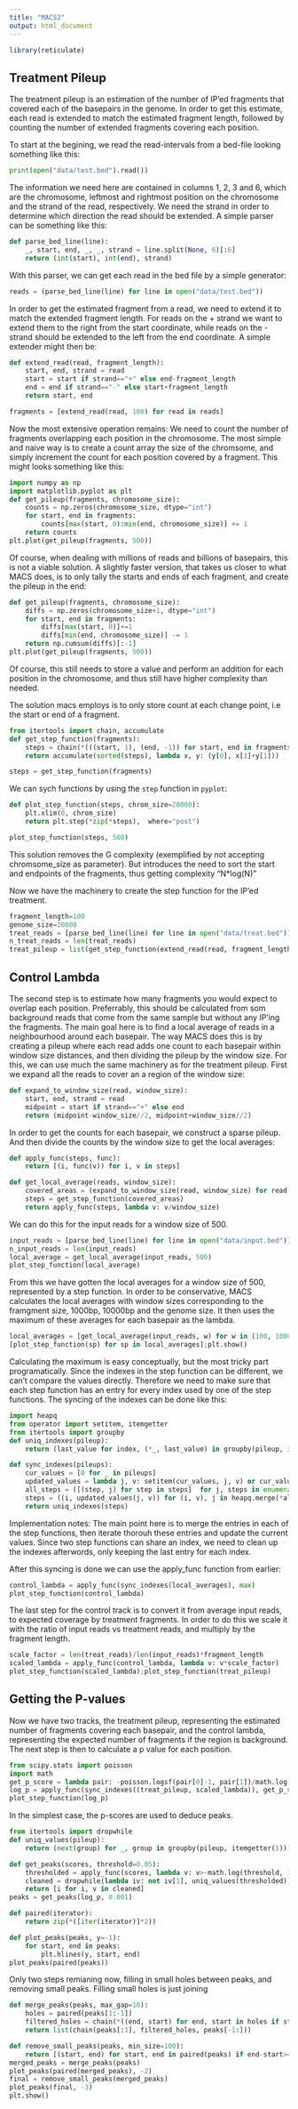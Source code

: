 ```yaml
---
title: "MACS2"
output: html_document
---
```

```r
library(reticulate)
```
## Treatment Pileup
The treatment pileup is an estimation of the number of IP'ed fragments that covered each of the basepairs in the genome.
In order to get this estimate, each read is extended to match the estimated fragment length, followed by counting the number of extended fragments covering each position.

To start at the begining, we read the read-intervals from a bed-file looking something like this:
```python
print(open("data/test.bed").read())
```

The information we need here are contained in columns 1, 2, 3 and 6, which are the chromosome, leftmost and rightmost position on the chromosome and the strand of the read, respectively.
We need the strand in order to determine which direction the read should be extended. A simple parser can be something like this:

```python
def parse_bed_line(line):
    _, start, end, _, _, strand = line.split(None, 6)[:6]
    return (int(start), int(end), strand)
```

With this parser, we can get each read in the bed file by a simple generator:

```python
reads = (parse_bed_line(line) for line in open("data/test.bed"))
```
In order to get the estimated fragment from a read, we need to extend it to match the extended fragment length. For reads on the + strand we want to extend them to the right from the start coordinate, while reads on the - strand should be extended to the left from the end coordinate. A simple extender might then be:

```python
def extend_read(read, fragment_length):
    start, end, strand = read
    start = start if strand=="+" else end-fragment_length
    end = end if strand=="-" else start+fragment_length
    return start, end

fragments = [extend_read(read, 100) for read in reads]
```
Now the most extensive operation remains: We need to count the number of fragments overlapping each position in the chromosome. The most simple and naive way is to create a count array the size of the chromsome, and simply increment the count for each position covered by a fragment. This might looks something like this:

```python
import numpy as np
import matplotlib.pyplot as plt
def get_pileup(fragments, chromosome_size):
    counts = np.zeros(chromosome_size, dtype="int")
    for start, end in fragments:
        counts[max(start, 0):min(end, chromosome_size)] += 1
    return counts
plt.plot(get_pileup(fragments, 500))
```
Of course, when dealing with millions of reads and billions of basepairs, this is not a viable solution. A slightly faster version, that takes us closer to what MACS does, is to only tally the starts and ends of each fragment, and create the pileup in the end:

```python
def get_pileup(fragments, chromosome_size):
    diffs = np.zeros(chromosome_size+1, dtype="int")
    for start, end in fragments:
        diffs[max(start, 0)]+=1
        diffs[min(end, chromosome_size)] -= 1
    return np.cumsum(diffs)[:-1]
plt.plot(get_pileup(fragments, 500))
```
Of course, this still needs to store a value and perform an addition for each position in the chromosome, and thus still have higher complexity than needed.

The solution macs employs is to only store count at each change point, i.e the start or end of a fragment.

```python
from itertools import chain, accumulate
def get_step_function(fragments):
    steps = chain(*(((start, 1), (end, -1)) for start, end in fragments))
    return accumulate(sorted(steps), lambda x, y: (y[0], x[1]+y[1]))

steps = get_step_function(fragments)
```
We can sych functions by using the `step` function in `pyplot`:
```python
def plot_step_function(steps, chrom_size=20000):
    plt.xlim(0, chrom_size)
    return plt.step(*zip(*steps),  where="post")

plot_step_function(steps, 500)
```

This solution removes the G complexity (exemplified by not accepting chromsome_size as parameter). But introduces the need to sort the start and endpoints of the fragments, thus getting complexity "N*log(N)"

Now we have the machinery to create the step function for the IP'ed treatment.
```python
fragment_length=100
genome_size=20000
treat_reads = [parse_bed_line(line) for line in open("data/treat.bed")]
n_treat_reads = len(treat_reads)
treat_pileup = list(get_step_function(extend_read(read, fragment_length) for read in treat_reads))
```

## Control Lambda
The second step is to estimate how many fragments you would expect to overlap each position.
Preferrably, this should be calculated from som background reads that come from the same sample but without any IP'ing the fragments. The main goal here is to find a local average of reads in a neighbourhood around each basepair. 
The way MACS does this is by creating a pileup where each read adds one count to each basepair within window size distances, and then dividing the pileup by the window size. For this, we can use much the same machinery as for the treatment pileup. First we expand all the reads to cover an a region of the window size:

```python
def expand_to_window_size(read, window_size):
    start, end, strand = read
    midpoint = start if strand=="+" else end
    return (midpoint-window_size//2, midpoint+window_size//2)
```
In order to get the counts for each basepair, we construct a sparse pileup. And then divide the counts by the window size to get the local averages:
```python
def apply_func(steps, func):
    return [(i, func(v)) for i, v in steps]

def get_local_average(reads, window_size):
    covered_areas = (expand_to_window_size(read, window_size) for read in reads)
    steps = get_step_function(covered_areas)
    return apply_func(steps, lambda v: v/window_size)
```
We can do this for the input reads for a window size of 500. 
```python
input_reads = [parse_bed_line(line) for line in open("data/input.bed")]
n_input_reads = len(input_reads)
local_average = get_local_average(input_reads, 500)
plot_step_function(local_average)
```
From this we have gotten the local averages for a window size of 500, represented by a step function. In order to be conservative, MACS calculates the local averages with window sizes corresponding to the framgment size, 1000bp, 10000bp and the genome size. It then uses the maximum of these averages for each basepair as the lambda.
```python
local_averages = [get_local_average(input_reads, w) for w in (100, 1000, 10000)] + [[(0, n_input_reads/genome_size), (genome_size, n_input_reads/genome_size)]]
[plot_step_function(sp) for sp in local_averages];plt.show()
```
Calculating the maximum is easy conceptually, but the most tricky part programatically. Since the indexes in the step function can be different, we can't compare the values directly. Therefore we need to make sure that each step function has an entry for every index used by one of the step functions. The syncing of the indexes can be done like this:
```python
import heapq
from operator import setitem, itemgetter
from itertools import groupby
def uniq_indexes(pileup):
    return (last_value for index, (*_, last_value) in groupby(pileup, itemgetter(0)))

def sync_indexes(pileups):
    cur_values = [0 for _ in pileups]
    updated_values = lambda j, v: setitem(cur_values, j, v) or cur_values
    all_steps = ([(step, j) for step in steps]  for j, steps in enumerate(pileups))
    steps = ((i, updated_values(j, v)) for (i, v), j in heapq.merge(*all_steps))
    return uniq_indexes(steps)
```
Implementation notes: The main point here is to merge the entries in each of the step functions, then iterate thorouh these entries and update the current values. Since two step functions can share an index, we need to clean up the indexes afterwords, only keeping the last entry for each index.

After this syncing is done we can use the apply_func function from earlier:
```python
control_lambda = apply_func(sync_indexes(local_averages), max)
plot_step_function(control_lambda)
```

The last step for the control track is to convert it from average input reads, to expected coverage by treatment fragments. In order to do this we scale it with the ratio of input reads vs treatment reads, and multiply by the fragment length.
```python
scale_factor = len(treat_reads)/len(input_reads)*fragment_length
scaled_lambda = apply_func(control_lambda, lambda v: v*scale_factor)
plot_step_function(scaled_lambda);plot_step_function(treat_pileup)
```
## Getting the P-values
Now we have two tracks, the treatment pileup, representing the estimated number of fragments covering each basepair, and the control lambda, representing the expected number of fragments if the region is background. The next step is then to calculate a p value for each position.

```python
from scipy.stats import poisson
import math
get_p_score = lambda pair: -poisson.logsf(pair[0]-1, pair[1])/math.log(10)
log_p = apply_func(sync_indexes((treat_pileup, scaled_lambda)), get_p_score)
plot_step_function(log_p)
```
In the simplest case, the p-scores are used to deduce peaks.
```python
from itertools import dropwhile
def uniq_values(pileup):
    return (next(group) for _, group in groupby(pileup, itemgetter(1)))

def get_peaks(scores, threshold=0.05):
    thresholded = apply_func(scores, lambda v: v>-math.log(threshold, 10))
    cleaned = dropwhile(lambda iv: not iv[1], uniq_values(thresholded))
    return [i for i, v in cleaned]
peaks = get_peaks(log_p, 0.001)

def paired(iterator):
    return zip(*([iter(iterator)]*2))

def plot_peaks(peaks, y=-1):
    for start, end in peaks:
        plt.hlines(y, start, end)
plot_peaks(paired(peaks))
```
Only two steps remianing now, filling in small holes between peaks, and removing small peaks.
Filling small holes is just joining

```python
def merge_peaks(peaks, max_gap=10):
    holes = paired(peaks[1:-1])
    filtered_holes = chain(*((end, start) for end, start in holes if start-end>=max_gap))
    return list(chain(peaks[:1], filtered_holes, peaks[-1:]))

def remove_small_peaks(peaks, min_size=100):
    return [(start, end) for start, end in paired(peaks) if end-start>=min_size]
merged_peaks = merge_peaks(peaks)
plot_peaks(paired(merged_peaks), -2)
final = remove_small_peaks(merged_peaks)
plot_peaks(final, -3)
plt.show()
```





